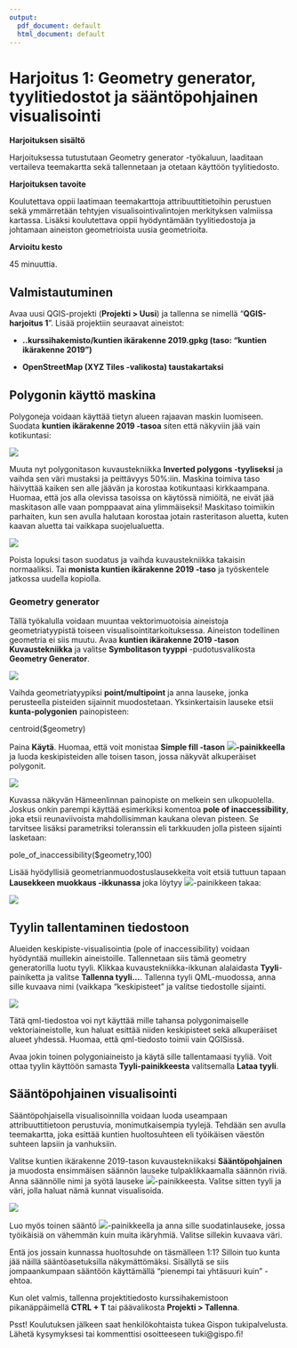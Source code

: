 ```yaml
---
output:
  pdf_document: default
  html_document: default
---
```

# Harjoitus 1: Geometry generator, tyylitiedostot ja sääntöpohjainen visualisointi

**Harjoituksen sisältö**

Harjoituksessa tutustutaan Geometry generator -työkaluun, laaditaan vertaileva teemakartta sekä tallennetaan ja otetaan käyttöön tyylitiedosto.

**Harjoituksen tavoite**

Koulutettava oppii laatimaan teemakarttoja attribuuttitietoihin perustuen sekä ymmärretään tehtyjen visualisointivalintojen merkityksen valmiissa kartassa. Lisäksi koulutettava oppii hyödyntämään tyylitiedostoja ja johtamaan aineiston geometrioista uusia geometrioita.

**Arvioitu kesto**

45 minuuttia.

## **Valmistautuminen**

Avaa uusi QGIS-projekti (**Projekti \> Uusi**) ja tallenna se nimellä "**QGIS-harjoitus 1**". Lisää projektiin seuraavat aineistot:

-   **..kurssihakemisto/kuntien ikärakenne 2019.gpkg (taso: "kuntien ikärakenne 2019")**

-   **OpenStreetMap (XYZ Tiles -valikosta) taustakartaksi**

## **Polygonin käyttö maskina**

Polygoneja voidaan käyttää tietyn alueen rajaavan maskin luomiseen. Suodata **kuntien ikärakenne 2019 -tasoa** siten että näkyviin jää vain kotikuntasi:

![](img/harjoitus_1/image1.png)

Muuta nyt polygonitason kuvaustekniikka **Inverted polygons -tyyliseksi** ja vaihda sen väri mustaksi ja peittävyys 50%:iin. Maskina toimiva taso häivyttää kaiken sen alle jäävän ja korostaa kotikuntaasi kirkkaampana. Huomaa, että jos alla olevissa tasoissa on käytössä nimiöitä, ne eivät jää maskitason alle vaan pomppaavat aina ylimmäiseksi! Maskitaso toimiikin parhaiten, kun sen avulla halutaan korostaa jotain rasteritason aluetta, kuten kaavan aluetta tai vaikkapa suojelualuetta.

![](img/harjoitus_1/image2.png)

Poista lopuksi tason suodatus ja vaihda kuvaustekniikka takaisin normaaliksi. Tai **monista kuntien ikärakenne 2019 -taso** ja työskentele jatkossa uudella kopiolla.

### **Geometry generator**

Tällä työkalulla voidaan muuntaa vektorimuotoisia aineistoja geometriatyypistä toiseen visualisointitarkoituksessa. Aineiston todellinen geometria ei siis muutu. Avaa **kuntien ikärakenne 2019 -tason** **Kuvaustekniikka** ja valitse **Symbolitason tyyppi** -pudotusvalikosta **Geometry Generator**.

![](img/harjoitus_1/image3.png)

Vaihda geometriatyypiksi **point/multipoint** ja anna lauseke, jonka perusteella pisteiden sijainnit muodostetaan. Yksinkertaisin lauseke etsii **kunta-polygonien** painopisteen:

::: code-box
centroid(\$geometry)
:::

Paina **Käytä**. Huomaa, että voit monistaa **Simple fill -tason** ![](img/harjoitus_1/image4.png)**-painikkeella** ja luoda keskipisteiden alle toisen tason, jossa näkyvät alkuperäiset polygonit.

![](img/harjoitus_1/image5.png)

Kuvassa näkyvän Hämeenlinnan painopiste on melkein sen ulkopuolella. Joskus onkin parempi käyttää esimerkiksi komentoa **pole of inaccessibility**, joka etsii reunaviivoista mahdollisimman kaukana olevan pisteen. Se tarvitsee lisäksi parametriksi toleranssin eli tarkkuuden jolla pisteen sijainti lasketaan:

::: code-box
pole_of_inaccessibility(\$geometry,100)
:::

Lisää hyödyllisiä geometrianmuodostuslausekkeita voit etsiä tuttuun tapaan **Lausekkeen muokkaus -ikkunassa** joka löytyy ![](img/harjoitus_1/image6.png)-painikkeen takaa:

![](img/harjoitus_1/image7.png)

## **Tyylin tallentaminen tiedostoon**

Alueiden keskipiste-visualisointia (pole of inaccessibility) voidaan hyödyntää muillekin aineistoille. Tallennetaan siis tämä geometry generatorilla luotu tyyli. Klikkaa kuvaustekniikka-ikkunan alalaidasta **Tyyli**-painiketta ja valitse **Tallenna tyyli\...**. Tallenna tyyli QML-muodossa, anna sille kuvaava nimi (vaikkapa "keskipisteet" ja valitse tiedostolle sijainti.

![](img/harjoitus_1/image8.png)

Tätä qml-tiedostoa voi nyt käyttää mille tahansa polygonimaiselle vektoriaineistolle, kun haluat esittää niiden keskipisteet sekä alkuperäiset alueet yhdessä. Huomaa, että qml-tiedosto toimii vain QGISissä.

Avaa jokin toinen polygoniaineisto ja käytä sille tallentamaasi tyyliä. Voit ottaa tyylin käyttöön samasta **Tyyli-painikkeesta** valitsemalla **Lataa tyyli**.

## **Sääntöpohjainen visualisointi**

Sääntöpohjaisella visualisoinnilla voidaan luoda useampaan attribuuttitietoon perustuvia, monimutkaisempia tyylejä. Tehdään sen avulla teemakartta, joka esittää kuntien huoltosuhteen eli työikäisen väestön suhteen lapsiin ja vanhuksiin.

Valitse kuntien ikärakenne 2019-tason kuvaustekniikaksi **Sääntöpohjainen** ja muodosta ensimmäisen säännön lauseke tulpaklikkaamalla säännön riviä. Anna säännölle nimi ja syötä lauseke ![](img/harjoitus_1/image9.png)-painikkeesta. Valitse sitten tyyli ja väri, jolla haluat nämä kunnat visualisoida.

![](img/harjoitus_1/image10.png)

Luo myös toinen sääntö ![](img/harjoitus_1/image11.png)-painikkeella ja anna sille suodatinlauseke, jossa työikäisiä on vähemmän kuin muita ikäryhmiä. Valitse sillekin kuvaava väri.

Entä jos jossain kunnassa huoltosuhde on täsmälleen 1:1? Silloin tuo kunta jää näillä sääntöasetuksilla näkymättömäksi. Sisällytä se siis jompaankumpaan sääntöön käyttämällä "pienempi tai yhtäsuuri kuin" -ehtoa.

Kun olet valmis, tallenna projektitiedosto kurssihakemistoon pikanäppäimellä **CTRL + T** tai päävalikosta **Projekti \> Tallenna**.

::: hint-box
Psst! Koulutuksen jälkeen saat henkilökohtaista tukea Gispon tukipalvelusta. Lähetä kysymyksesi tai kommenttisi osoitteeseen tuki\@gispo.fi!
:::
